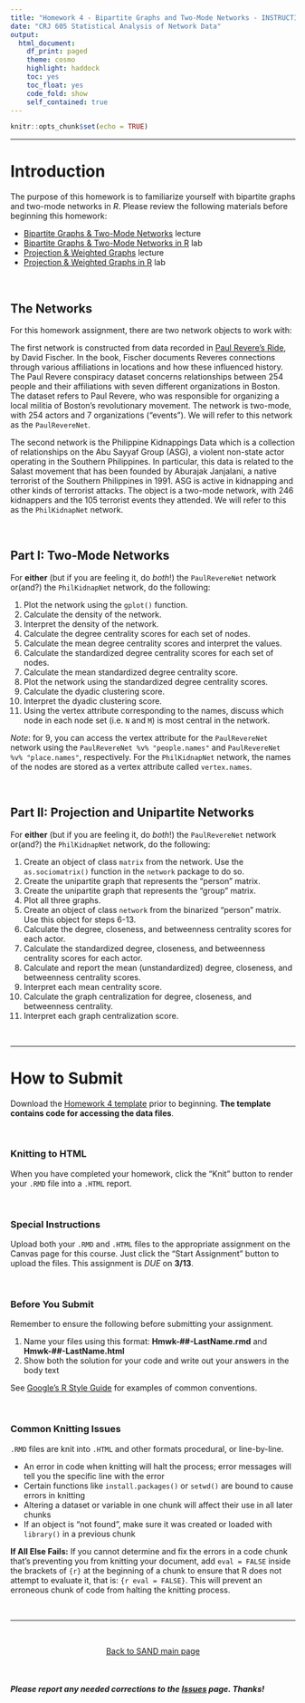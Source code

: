 ```yaml
---
title: "Homework 4 - Bipartite Graphs and Two-Mode Networks - INSTRUCTIONS"
date: "CRJ 605 Statistical Analysis of Network Data"
output: 
  html_document:
    df_print: paged
    theme: cosmo
    highlight: haddock
    toc: yes
    toc_float: yes
    code_fold: show
    self_contained: true
---
```


<style>
body {
text-align: left}
</style>

```r
knitr::opts_chunk$set(echo = TRUE)
```

----

# Introduction

The purpose of this homework is to familiarize yourself with bipartite graphs and two-mode networks in *R*. Please review the following materials before beginning this homework:  

  + [Bipartite Graphs & Two-Mode Networks](../lectures/lecture-06-bipartite.pdf) lecture
  + [Bipartite Graphs & Two-Mode Networks in R](../labs/lab-08-bipartite.html) lab
  + [Projection & Weighted Graphs](../lectures/lecture-07-projection-weighted.pdf) lecture 
  + [Projection & Weighted Graphs in R](../labs/lab-09-projection-weighted.html) lab

<br>

## The Networks

For this homework assignment, there are two network objects to work with: 

The first network is constructed from data recorded in [Paul Revere's Ride](https://global.oup.com/ushe/product/paul-reveres-ride-9780195098310?cc=us&lang=en&), by David Fischer. In the book, Fischer documents Reveres connections through various affiliations in locations and how these influenced history. The Paul Revere conspiracy dataset concerns relationships between 254 people and their affiliations with seven different organizations in Boston. The dataset refers to Paul Revere, who was responsible for organizing a local militia of Boston's revolutionary movement. The network is two-mode, with 254 actors and 7 organizations ("events"). We will refer to this network as the `PaulRevereNet`.

The second network is the Philippine Kidnappings Data which is a collection of relationships on the Abu Sayyaf Group (ASG), a violent non-state actor operating in the Southern Philippines. In particular, this data is related to the Salast movement that has been founded by Aburajak Janjalani, a native terrorist of the Southern Philippines in 1991. ASG is active in kidnapping and other kinds of terrorist attacks. The object is a two-mode network, with 246 kidnappers and the 105 terrorist events they attended. We will refer to this as the `PhilKidnapNet` network.

<br>

## Part I: Two-Mode Networks

For **either** (but if you are feeling it, do *both*!) the `PaulRevereNet` network or(and?) the `PhilKidnapNet` network, do the following:  

1. Plot the network using the `gplot()` function.  
2. Calculate the density of the network.
3. Interpret the density of the network.
4. Calculate the degree centrality scores for each set of nodes.  
5. Calculate the mean degree centrality scores and interpret the values.  
6. Calculate the standardized degree centrality scores for each set of nodes.  
7. Calculate the mean standardized degree centrality score.  
8. Plot the network using the standardized degree centrality scores.
9. Calculate the dyadic clustering score.
10. Interpret the dyadic clustering score.
11. Using the vertex attribute corresponding to the names, discuss which node in each node set (i.e. `N` and `M`) is most central in the network.

*Note*: for 9, you can access the vertex attribute for the `PaulRevereNet` network using the `PaulRevereNet %v% "people.names"` and `PaulRevereNet %v% "place.names"`, respectively. For the `PhilKidnapNet` network, the names of the nodes are stored as a vertex attribute called `vertex.names`.

<br>

## Part II: Projection and Unipartite Networks

For **either** (but if you are feeling it, do *both*!) the `PaulRevereNet` network or(and?) the `PhilKidnapNet` network, do the following:  

1. Create an object of class `matrix` from the network. Use the `as.sociomatrix()` function in the `network` package to do so.
2. Create the unipartite graph that represents the "person" matrix.
3. Create the unipartite graph that represents the "group" matrix.
4. Plot all three graphs.
5. Create an object of class `network` from the binarized "person" matrix. Use this object for steps 6-13.
6. Calculate the degree, closeness, and betweenness centrality scores for each actor.  
7. Calculate the standardized degree, closeness, and betweenness centrality scores for each actor.  
8. Calculate and report the mean (unstandardized) degree, closeness, and betweenness centrality scores.
9. Interpret each mean centrality score.
10. Calculate the graph centralization for degree, closeness, and betweenness centrality.  
11. Interpret each graph centralization score.

<br>

----

# How to Submit

Download the [Homework 4 template](../hmwk/templates/hmwk-04-template.zip?raw=true) prior to beginning. **The template contains code for accessing the data files**.

<br>

### Knitting to HTML

When you have completed your homework, click the "Knit" button to render your `.RMD` file into a `.HTML` report.

<br>

### Special Instructions

Upload both your `.RMD` and `.HTML` files to the appropriate assignment on the Canvas page for this course. Just click the "Start Assignment" button to upload the files. This assignment is *DUE* on **3/13**.

<br>

### Before You Submit

Remember to ensure the following before submitting your assignment.

1. Name your files using this format: **Hmwk-##-LastName.rmd** and **Hmwk-##-LastName.html**
2. Show both the solution for your code and write out your answers in the body text 

See [Google's R Style Guide](https://google.github.io/styleguide/Rguide.xml) for examples of common conventions.

<br>

### Common Knitting Issues

`.RMD` files are knit into `.HTML` and other formats procedural, or line-by-line.

* An error in code when knitting will halt the process; error messages will tell you the specific line with the error
* Certain functions like `install.packages()` or `setwd()` are bound to cause errors in knitting 
* Altering a dataset or variable in one chunk will affect their use in all later chunks
* If an object is "not found", make sure it was created or loaded with `library()` in a previous chunk

**If All Else Fails:** If you cannot determine and fix the errors in a code chunk that's preventing you from knitting your document, add `eval = FALSE` inside the brackets of `{r}` at the beginning of a chunk to ensure that R does not attempt to evaluate it, that is: `{r eval = FALSE}`. This will prevent an erroneous chunk of code from halting the knitting process.  

<br>

____

<br>

<p align="center"> [Back to SAND main page](https://jacobtnyoung.github.io/SAND/) </p>

<br>

##### ***Please*** report any needed corrections to the [Issues](https://github.com/jacobtnyoung/SAND/issues/new) page. Thanks!

<br>
<br>